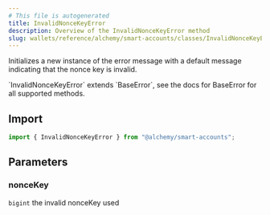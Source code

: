 ```yaml
---
# This file is autogenerated
title: InvalidNonceKeyError
description: Overview of the InvalidNonceKeyError method
slug: wallets/reference/alchemy/smart-accounts/classes/InvalidNonceKeyError/constructor
---
```


Initializes a new instance of the error message with a default message indicating that the nonce key is invalid.

<Note>
  `InvalidNonceKeyError` extends `BaseError`, see the docs for BaseError for all
  supported methods.
</Note>

## Import

```ts
import { InvalidNonceKeyError } from "@alchemy/smart-accounts";
```

## Parameters

### nonceKey

`bigint`
the invalid nonceKey used
